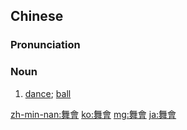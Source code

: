{{also|舞会}}
==Chinese==
{{zh-forms|s=舞会}}

===Pronunciation===
{{zh-pron
|m=wǔhuì
|c=mou5 wui6-2
|mn=bú-hōe
|cat=n
}}

===Noun===
{{zh-noun}}

# [[dance]]; [[ball]]

[[zh-min-nan:舞會]]
[[ko:舞會]]
[[mg:舞會]]
[[ja:舞會]]